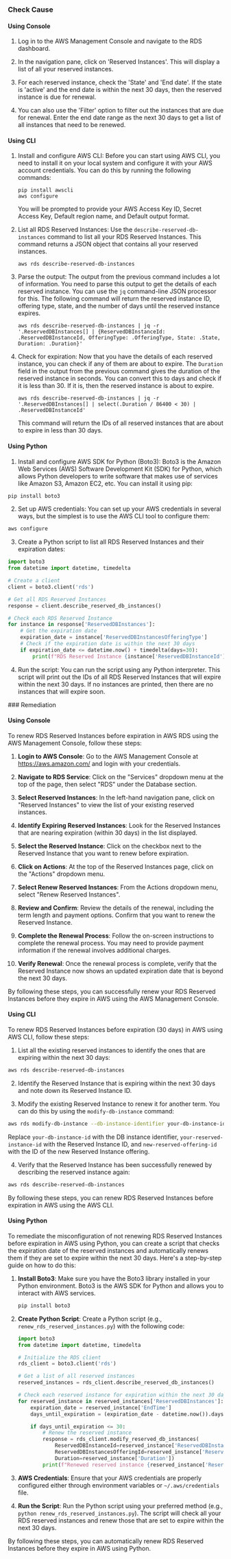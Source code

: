 

<Tabs><Tab title='Cause'>
### Check Cause

#### Using Console

1. Log in to the AWS Management Console and navigate to the RDS dashboard. 

2. In the navigation pane, click on 'Reserved Instances'. This will display a list of all your reserved instances.

3. For each reserved instance, check the 'State' and 'End date'. If the state is 'active' and the end date is within the next 30 days, then the reserved instance is due for renewal.

4. You can also use the 'Filter' option to filter out the instances that are due for renewal. Enter the end date range as the next 30 days to get a list of all instances that need to be renewed.

#### Using CLI

1. Install and configure AWS CLI: Before you can start using AWS CLI, you need to install it on your local system and configure it with your AWS account credentials. You can do this by running the following commands:

   ```
   pip install awscli
   aws configure
   ```

   You will be prompted to provide your AWS Access Key ID, Secret Access Key, Default region name, and Default output format.

2. List all RDS Reserved Instances: Use the `describe-reserved-db-instances` command to list all your RDS Reserved Instances. This command returns a JSON object that contains all your reserved instances.

   ```
   aws rds describe-reserved-db-instances
   ```

3. Parse the output: The output from the previous command includes a lot of information. You need to parse this output to get the details of each reserved instance. You can use the `jq` command-line JSON processor for this. The following command will return the reserved instance ID, offering type, state, and the number of days until the reserved instance expires.

   ```
   aws rds describe-reserved-db-instances | jq -r '.ReservedDBInstances[] | {ReservedDBInstanceId: .ReservedDBInstanceId, OfferingType: .OfferingType, State: .State, Duration: .Duration}'
   ```

4. Check for expiration: Now that you have the details of each reserved instance, you can check if any of them are about to expire. The `Duration` field in the output from the previous command gives the duration of the reserved instance in seconds. You can convert this to days and check if it is less than 30. If it is, then the reserved instance is about to expire.

   ```
   aws rds describe-reserved-db-instances | jq -r '.ReservedDBInstances[] | select(.Duration / 86400 < 30) | .ReservedDBInstanceId'
   ```

   This command will return the IDs of all reserved instances that are about to expire in less than 30 days.

#### Using Python

1. Install and configure AWS SDK for Python (Boto3): Boto3 is the Amazon Web Services (AWS) Software Development Kit (SDK) for Python, which allows Python developers to write software that makes use of services like Amazon S3, Amazon EC2, etc. You can install it using pip:

```python
pip install boto3
```

2. Set up AWS credentials: You can set up your AWS credentials in several ways, but the simplest is to use the AWS CLI tool to configure them:

```bash
aws configure
```

3. Create a Python script to list all RDS Reserved Instances and their expiration dates:

```python
import boto3
from datetime import datetime, timedelta

# Create a client
client = boto3.client('rds')

# Get all RDS Reserved Instances
response = client.describe_reserved_db_instances()

# Check each RDS Reserved Instance
for instance in response['ReservedDBInstances']:
    # Get the expiration date
    expiration_date = instance['ReservedDBInstancesOfferingType']
    # Check if the expiration date is within the next 30 days
    if expiration_date <= datetime.now() + timedelta(days=30):
        print(f"RDS Reserved Instance {instance['ReservedDBInstanceId']} will expire soon.")
```

4. Run the script: You can run the script using any Python interpreter. This script will print out the IDs of all RDS Reserved Instances that will expire within the next 30 days. If no instances are printed, then there are no instances that will expire soon.

</Tab>

<Tab title='Remediation'>
### Remediation

#### Using Console

To renew RDS Reserved Instances before expiration in AWS RDS using the AWS Management Console, follow these steps:

1. **Login to AWS Console**: Go to the AWS Management Console at https://aws.amazon.com/ and login with your credentials.

2. **Navigate to RDS Service**: Click on the "Services" dropdown menu at the top of the page, then select "RDS" under the Database section.

3. **Select Reserved Instances**: In the left-hand navigation pane, click on "Reserved Instances" to view the list of your existing reserved instances.

4. **Identify Expiring Reserved Instances**: Look for the Reserved Instances that are nearing expiration (within 30 days) in the list displayed.

5. **Select the Reserved Instance**: Click on the checkbox next to the Reserved Instance that you want to renew before expiration.

6. **Click on Actions**: At the top of the Reserved Instances page, click on the "Actions" dropdown menu.

7. **Select Renew Reserved Instances**: From the Actions dropdown menu, select "Renew Reserved Instances".

8. **Review and Confirm**: Review the details of the renewal, including the term length and payment options. Confirm that you want to renew the Reserved Instance.

9. **Complete the Renewal Process**: Follow the on-screen instructions to complete the renewal process. You may need to provide payment information if the renewal involves additional charges.

10. **Verify Renewal**: Once the renewal process is complete, verify that the Reserved Instance now shows an updated expiration date that is beyond the next 30 days.

By following these steps, you can successfully renew your RDS Reserved Instances before they expire in AWS using the AWS Management Console.

#### Using CLI

To renew RDS Reserved Instances before expiration (30 days) in AWS using AWS CLI, follow these steps:

1. List all the existing reserved instances to identify the ones that are expiring within the next 30 days:
```bash
aws rds describe-reserved-db-instances
```

2. Identify the Reserved Instance that is expiring within the next 30 days and note down its Reserved Instance ID.

3. Modify the existing Reserved Instance to renew it for another term. You can do this by using the `modify-db-instance` command:
```bash
aws rds modify-db-instance --db-instance-identifier your-db-instance-id --reserved-db-instance-id your-reserved-instance-id --reserved-db-instances-offering-id new-reserved-offering-id
```
Replace `your-db-instance-id` with the DB instance identifier, `your-reserved-instance-id` with the Reserved Instance ID, and `new-reserved-offering-id` with the ID of the new Reserved Instance offering.

4. Verify that the Reserved Instance has been successfully renewed by describing the reserved instance again:
```bash
aws rds describe-reserved-db-instances
```

By following these steps, you can renew RDS Reserved Instances before expiration in AWS using the AWS CLI.

#### Using Python

To remediate the misconfiguration of not renewing RDS Reserved Instances before expiration in AWS using Python, you can create a script that checks the expiration date of the reserved instances and automatically renews them if they are set to expire within the next 30 days. Here's a step-by-step guide on how to do this:

1. **Install Boto3**: Make sure you have the Boto3 library installed in your Python environment. Boto3 is the AWS SDK for Python and allows you to interact with AWS services.

   ```bash
   pip install boto3
   ```

2. **Create Python Script**:
   Create a Python script (e.g., `renew_rds_reserved_instances.py`) with the following code:

   ```python
   import boto3
   from datetime import datetime, timedelta

   # Initialize the RDS client
   rds_client = boto3.client('rds')

   # Get a list of all reserved instances
   reserved_instances = rds_client.describe_reserved_db_instances()

   # Check each reserved instance for expiration within the next 30 days
   for reserved_instance in reserved_instances['ReservedDBInstances']:
       expiration_date = reserved_instance['EndTime']
       days_until_expiration = (expiration_date - datetime.now()).days

       if days_until_expiration <= 30:
           # Renew the reserved instance
           response = rds_client.modify_reserved_db_instances(
               ReservedDBInstanceId=reserved_instance['ReservedDBInstanceId'],
               ReservedDBInstancesOfferingId=reserved_instance['ReservedDBInstancesOfferingId'],
               Duration=reserved_instance['Duration'])
           print(f"Renewed reserved instance {reserved_instance['ReservedDBInstanceId']}")

   ```

3. **AWS Credentials**:
   Ensure that your AWS credentials are properly configured either through environment variables or `~/.aws/credentials` file.

4. **Run the Script**:
   Run the Python script using your preferred method (e.g., `python renew_rds_reserved_instances.py`). The script will check all your RDS reserved instances and renew those that are set to expire within the next 30 days.

By following these steps, you can automatically renew RDS Reserved Instances before they expire in AWS using Python.


</Tab>
</Tabs>